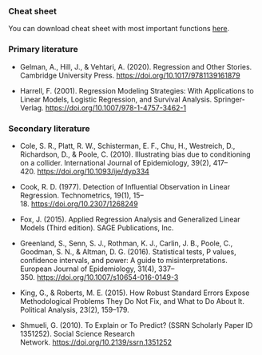 ### Cheat sheet

You can download cheat sheet with most important functions [here](https://github.com/Sociology-FA-CU/applied-regression-r/raw/main/media/regression-cheatsheet.pdf).

### **Primary literature**

-   Gelman, A., Hill, J., & Vehtari, A. (2020). Regression and Other Stories. Cambridge University Press. <https://doi.org/10.1017/9781139161879>

-   Harrell, F. (2001). Regression Modeling Strategies: With Applications to Linear Models, Logistic Regression, and Survival Analysis. Springer-Verlag. <https://doi.org/10.1007/978-1-4757-3462-1>

### **Secondary literature**

-   Cole, S. R., Platt, R. W., Schisterman, E. F., Chu, H., Westreich, D., Richardson, D., & Poole, C. (2010). Illustrating bias due to conditioning on a collider. International Journal of Epidemiology, 39(2), 417–420. <https://doi.org/10.1093/ije/dyp334>

-   Cook, R. D. (1977). Detection of Influential Observation in Linear Regression. Technometrics, 19(1), 15–18. <https://doi.org/10.2307/1268249>

-   Fox, J. (2015). Applied Regression Analysis and Generalized Linear Models (Third edition). SAGE Publications, Inc.

-   Greenland, S., Senn, S. J., Rothman, K. J., Carlin, J. B., Poole, C., Goodman, S. N., & Altman, D. G. (2016). Statistical tests, P values, confidence intervals, and power: A guide to misinterpretations. European Journal of Epidemiology, 31(4), 337–350. <https://doi.org/10.1007/s10654-016-0149-3>

-   King, G., & Roberts, M. E. (2015). How Robust Standard Errors Expose Methodological Problems They Do Not Fix, and What to Do About It. Political Analysis, 23(2), 159–179.

-   Shmueli, G. (2010). To Explain or To Predict? (SSRN Scholarly Paper ID 1351252). Social Science Research Network. <https://doi.org/10.2139/ssrn.1351252>
